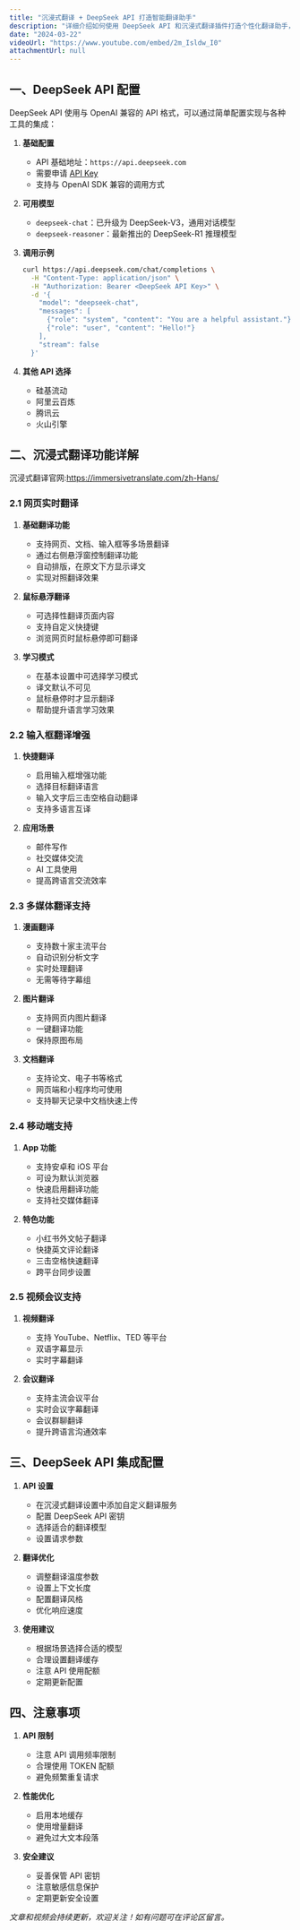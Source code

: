 ```yaml
---
title: "沉浸式翻译 + DeepSeek API 打造智能翻译助手"
description: "详细介绍如何使用 DeepSeek API 和沉浸式翻译插件打造个性化翻译助手，包括 API 配置、翻译功能设置等内容"
date: "2024-03-22"
videoUrl: "https://www.youtube.com/embed/2m_Isldw_I0"
attachmentUrl: null
---
```


## 一、DeepSeek API 配置

DeepSeek API 使用与 OpenAI 兼容的 API 格式，可以通过简单配置实现与各种工具的集成：

1. **基础配置**
   - API 基础地址：`https://api.deepseek.com`
   - 需要申请 [API Key](https://platform.deepseek.com/api_keys)
   - 支持与 OpenAI SDK 兼容的调用方式

2. **可用模型**
   - `deepseek-chat`：已升级为 DeepSeek-V3，通用对话模型
   - `deepseek-reasoner`：最新推出的 DeepSeek-R1 推理模型

3. **调用示例**
   ```bash
   curl https://api.deepseek.com/chat/completions \
     -H "Content-Type: application/json" \
     -H "Authorization: Bearer <DeepSeek API Key>" \
     -d '{
       "model": "deepseek-chat",
       "messages": [
         {"role": "system", "content": "You are a helpful assistant."},
         {"role": "user", "content": "Hello!"}
       ],
       "stream": false
     }'
   ```

4. **其他 API 选择**
   - 硅基流动
   - 阿里云百炼
   - 腾讯云
   - 火山引擎

## 二、沉浸式翻译功能详解

沉浸式翻译官网:https://immersivetranslate.com/zh-Hans/

### 2.1 网页实时翻译

1. **基础翻译功能**
   - 支持网页、文档、输入框等多场景翻译
   - 通过右侧悬浮窗控制翻译功能
   - 自动排版，在原文下方显示译文
   - 实现对照翻译效果

2. **鼠标悬浮翻译**
   - 可选择性翻译页面内容
   - 支持自定义快捷键
   - 浏览网页时鼠标悬停即可翻译

3. **学习模式**
   - 在基本设置中可选择学习模式
   - 译文默认不可见
   - 鼠标悬停时才显示翻译
   - 帮助提升语言学习效果

### 2.2 输入框翻译增强

1. **快捷翻译**
   - 启用输入框增强功能
   - 选择目标翻译语言
   - 输入文字后三击空格自动翻译
   - 支持多语言互译

2. **应用场景**
   - 邮件写作
   - 社交媒体交流
   - AI 工具使用
   - 提高跨语言交流效率

### 2.3 多媒体翻译支持

1. **漫画翻译**
   - 支持数十家主流平台
   - 自动识别分析文字
   - 实时处理翻译
   - 无需等待字幕组

2. **图片翻译**
   - 支持网页内图片翻译
   - 一键翻译功能
   - 保持原图布局

3. **文档翻译**
   - 支持论文、电子书等格式
   - 网页端和小程序均可使用
   - 支持聊天记录中文档快速上传

### 2.4 移动端支持

1. **App 功能**
   - 支持安卓和 iOS 平台
   - 可设为默认浏览器
   - 快速启用翻译功能
   - 支持社交媒体翻译

2. **特色功能**
   - 小红书外文帖子翻译
   - 快捷英文评论翻译
   - 三击空格快速翻译
   - 跨平台同步设置

### 2.5 视频会议支持

1. **视频翻译**
   - 支持 YouTube、Netflix、TED 等平台
   - 双语字幕显示
   - 实时字幕翻译

2. **会议翻译**
   - 支持主流会议平台
   - 实时会议字幕翻译
   - 会议群聊翻译
   - 提升跨语言沟通效率

## 三、DeepSeek API 集成配置

1. **API 设置**
   - 在沉浸式翻译设置中添加自定义翻译服务
   - 配置 DeepSeek API 密钥
   - 选择适合的翻译模型
   - 设置请求参数

2. **翻译优化**
   - 调整翻译温度参数
   - 设置上下文长度
   - 配置翻译风格
   - 优化响应速度

3. **使用建议**
   - 根据场景选择合适的模型
   - 合理设置翻译缓存
   - 注意 API 使用配额
   - 定期更新配置

## 四、注意事项

1. **API 限制**
   - 注意 API 调用频率限制
   - 合理使用 TOKEN 配额
   - 避免频繁重复请求

2. **性能优化**
   - 启用本地缓存
   - 使用增量翻译
   - 避免过大文本段落

3. **安全建议**
   - 妥善保管 API 密钥
   - 注意敏感信息保护
   - 定期更新安全设置

*文章和视频会持续更新，欢迎关注！如有问题可在评论区留言。* 
